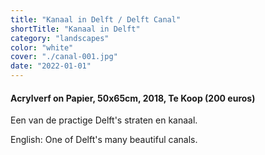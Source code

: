 ```yaml
---
title: "Kanaal in Delft / Delft Canal"
shortTitle: "Kanaal in Delft"
category: "landscapes"
color: "white"
cover: "./canal-001.jpg"
date: "2022-01-01"
---
```

    
#### Acrylverf on Papier, 50x65cm, 2018, Te Koop (200 euros)
Een van de practige Delft's straten en kanaal.    


English: One of Delft's many beautiful canals.